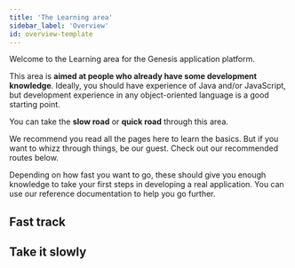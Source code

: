 ```yaml
---
title: 'The Learning area'
sidebar_label: 'Overview'
id: overview-template
---
```


Welcome to the Learning area for the Genesis application platform.


This area is **aimed at people who already have some development knowledge**. Ideally, you should have experience of Java and/or JavaScript, but development experience in any object-oriented language is a good starting point.



You can take the **slow road** or **quick road** through this area.

We recommend you read all the pages here to learn the basics. But if you want to whizz through things, be our guest. Check out our recommended routes below. 

Depending on how fast you want to go, these should give you enough knowledge to take your first steps in developing a real application. You can use our reference documentation to help you go further.

## Fast track
<Grid container>
    <Grid item xs={12} md={4} sx={{padding: '1%'}}>
        <QuickCard heading="Very simple introduction" link="../getting-started/learn-the-basics/simple-introduction/" text="This introduces you to some terminology and the basic architecture">
        </QuickCard>
    </Grid>
    <Grid item xs={12} md={4} sx={{padding: '1%'}}>
        <QuickCard heading="Pre-requisites" link="../getting-started/quick-start/hardware-and-software/" text="Get the software you need onto your machine; check out our prerequisites">
        </QuickCard>
    </Grid>
    <Grid item xs={12} md={4} sx={{padding: '1%'}}>
        <QuickCard heading="Get started" link="../getting-started/quick-start/" text="Get started straight away. Build the simplest of applications in just a few careful steps.">
        </QuickCard>
    </Grid>
</Grid>

## Take it slowly

<Grid container>
    <Grid item xs={12} md={6} sx={{padding: '1%'}}>
        <QuickCard heading="Very simple introduction" link="../getting-started/learn-the-basics/simple-introduction/" text="If you want to go more slowly, start right at the beginning and look at the sort of applications that have already been built on the Genesis application platform">
        </QuickCard>
    </Grid>
    <Grid item xs={12} md={6} sx={{padding: '1%'}}>
        <QuickCard heading="Data model" link="../getting-started/learn-the-basics/data-model/inside-a-fields-dictionary/" text="From there, just progress through each section so that you build up knowledge of the data model and all the key parts on the platform. There's nothing difficult in these sections">
        </QuickCard>
    </Grid>
    <Grid item xs={12} md={6} sx={{padding: '1%'}}>
        <QuickCard heading="Prerequisites" link="../getting-started/quick-start/hardware-and-software/" text="After you have been through all those, you'll be ready to check the pre-requisites">
        </QuickCard>
    </Grid>
    <Grid item xs={12} md={6} sx={{padding: '1%'}}>
        <QuickCard heading="Start building a simple application" link="../getting-started/learn-the-basics/simple-introduction/" text="Once you've completed each of those you'll be ready to start building a simple application">
        </QuickCard>
    </Grid>
</Grid>
